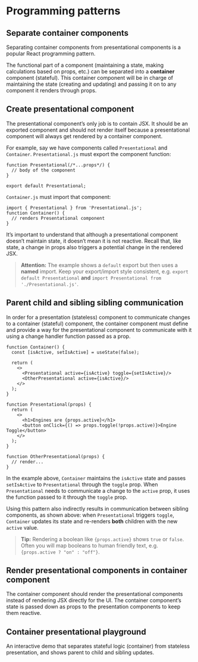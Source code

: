 # Programming patterns

## Separate container components

Separating container components from presentational components is a popular React programming pattern.

The functional part of a component (maintaining a state, making calculations based on props, etc.) can be separated into a **container** component (stateful). This container component will be in charge of maintaining the state (creating and updating) and passing it on to any component it renders through props.

## Create presentational component

The presentational component’s only job is to contain JSX. It should be an exported component and should not render itself because a presentational component will always get rendered by a container component.

For example, say we have components called `Presentational` and `Container`. `Presentational.js` must export the component function:

~~~
function Presentational(/*...props*/) {
  // body of the component
}

export default Presentational;
~~~

`Container.js` must import that component:

~~~
import { Presentational } from 'Presentational.js';
function Container() {
  // renders Presentational component
}
~~~

It’s important to understand that although a presentational component doesn’t maintain state, it doesn’t mean it is not reactive. Recall that, like state, a change in props also triggers a potential change in the rendered JSX.

> **Attention:** The example shows a `default` export but then uses a **named** import. Keep your export/import style consistent, e.g. `export default Presentational` **and** `import Presentational from './Presentational.js'`.

## Parent child and sibling sibling communication

In order for a presentation (stateless) component to communicate changes to a container (stateful) component, the container component must define and provide a way for the presentational component to communicate with it using a change handler function passed as a prop.

~~~
function Container() {
  const [isActive, setIsActive] = useState(false);

  return (
    <>
      <Presentational active={isActive} toggle={setIsActive}/>
      <OtherPresentational active={isActive}/>
    </>
  );
}

function Presentational(props) {
  return (
    <>
      <h1>Engines are {props.active}</h1>
      <button onClick={() => props.toggle(!props.active)}>Engine Toggle</button>
    </>
  );
}

function OtherPresentational(props) {
  // render...
}
~~~

In the example above, `Container` maintains the `isActive` state and passes `setIsActive` to `Presentational` through the `toggle` prop. When `Presentational` needs to communicate a change to the `active` prop, it uses the function passed to it through the `toggle` prop.

Using this pattern also indirectly results in communication between sibling components, as shown above: when `Presentational` triggers `toggle`, `Container` updates its state and re-renders **both** children with the new `active` value.

> **Tip:** Rendering a boolean like `{props.active}` shows `true` or `false`. Often you will map booleans to human friendly text, e.g. `{props.active ? "on" : "off"}`.

## Render presentational components in container component

The container component should render the presentational components instead of rendering JSX directly for the UI. The container component’s state is passed down as props to the presentation components to keep them reactive.

## Container presentational playground

An interactive demo that separates stateful logic (container) from stateless presentation, and shows parent to child and sibling updates.


<ContainerPresentationalDemo />